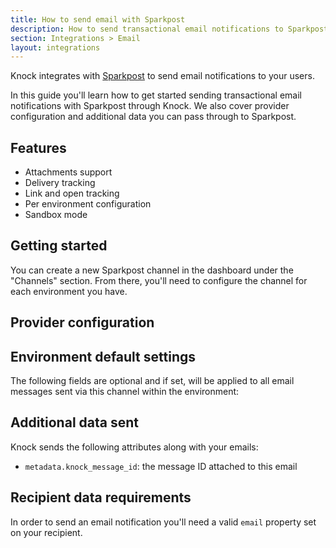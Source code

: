 ```yaml
---
title: How to send email with Sparkpost
description: How to send transactional email notifications to Sparkpost with Knock.
section: Integrations > Email
layout: integrations
---
```



Knock integrates with [Sparkpost](https://sparkpost.com/) to send email notifications to your users.

In this guide you'll learn how to get started sending transactional email notifications with Sparkpost through Knock. We also cover provider configuration and additional data you can pass through to Sparkpost.

## Features

- Attachments support
- Delivery tracking
- Link and open tracking
- Per environment configuration
- Sandbox mode

## Getting started

You can create a new Sparkpost channel in the dashboard under the "Channels" section. From there, you'll need to configure the channel for each environment you have.

## Provider configuration

<Attributes>
  <Attribute
    name="API key"
    type="string*"
    description="The API key for your Sparkpost account"
  />
  <Attribute
    name="Region"
    type="enum"
    description="The region that your sparkpost account is in, either US or EU"
  />
  <Attribute
    name="Open tracking"
    type="boolean"
    description="Should the provider track opens on their service?"
  />
  <Attribute
    name="Link tracking"
    type="boolean"
    description="Should the provider track link clicks on their service?"
  />
  <Attribute
    name="From email address"
    type="string | liquid*"
    description="The sender email address (can use Liquid tags)"
  />
  <Attribute
    name="From name"
    type="string | liquid"
    description="The sender name (can use Liquid tags)"
  />
</Attributes>

## Environment default settings

The following fields are optional and if set, will be applied to all email messages sent via this channel within the environment:

<Attributes>
  <Attribute
    name="Reply-to address"
    type="string | liquid"
    description="The reply-to email address (can use Liquid tags)"
  />
  <Attribute
    name="CC address"
    type="string | liquid"
    description="The cc email address (can use Liquid tags)"
  />
  <Attribute
    name="BCC address"
    type="string | liquid"
    description="The bcc email address (can use Liquid tags)"
  />
</Attributes>

## Additional data sent

Knock sends the following attributes along with your emails:

- `metadata.knock_message_id`: the message ID attached to this email

## Recipient data requirements

In order to send an email notification you'll need a valid `email` property set on your recipient.

